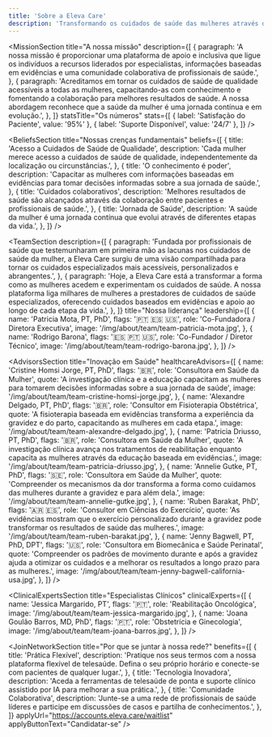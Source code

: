 ```yaml
---
title: 'Sobre a Eleva Care'
description: 'Transformando os cuidados de saúde das mulheres através da inovação e compaixão'
---
```




<HeadlineSection
  title="Transformando os cuidados de saúde da mulher através da inovação e compaixão"
  description="Na Eleva Care, dedicamo-nos a capacitar mulheres de todas as idades para que assumam o controlo da sua saúde e bem-estar."
/>

<MissionSection
  title="A nossa missão"
  description={[
    {
      paragraph:
        'A nossa missão é proporcionar uma plataforma de apoio e inclusiva que ligue os indivíduos a recursos liderados por especialistas, informações baseadas em evidências e uma comunidade colaborativa de profissionais de saúde.',
    },
    {
      paragraph:
        'Acreditamos em tornar os cuidados de saúde de qualidade acessíveis a todas as mulheres, capacitando-as com conhecimento e fomentando a colaboração para melhores resultados de saúde. A nossa abordagem reconhece que a saúde da mulher é uma jornada contínua e em evolução.',
    },
  ]}
  statsTitle="Os números"
  stats={[
    { label: 'Satisfação do Paciente', value: '95%' },
    { label: 'Suporte Disponível', value: '24/7' },
  ]}
/>

<HeadlineSection
  label="Nossa visão"
  title="Unindo ciência e cuidado para cada mulher"
  description="Para unir o gap entre a pesquisa científica e a aplicação prática, entregando soluções de cuidados de saúde da mulher de forma acessível e personalizadas em todas as etapas da vida."
/>

<BeliefsSection
  title="Nossas crenças fundamentais"
  beliefs={[
    {
      title: 'Acesso a Cuidados de Saúde de Qualidade',
      description:
        'Cada mulher merece acesso a cuidados de saúde de qualidade, independentemente da localização ou circunstâncias.',
    },
    {
      title: 'O conhecimento é poder',
      description:
        'Capacitar as mulheres com informações baseadas em evidências para tomar decisões informadas sobre a sua jornada de saúde.',
    },
    {
      title: 'Cuidados colaborativos',
      description:
        'Melhores resultados de saúde são alcançados através da colaboração entre pacientes e profissionais de saúde.',
    },
    {
      title: 'Jornada de Saúde',
      description:
        'A saúde da mulher é uma jornada contínua que evolui através de diferentes etapas da vida.',
    },
  ]}
/>

<HeadlineSection
  label="Conheça o nosso equipa"
  title="Liderada por inovadores e especialistas em saúde"
  description="O nosso equipa combina expertise em saúde da mulher, tecnologia e cuidado com pacientes para revolucionar a entrega de cuidados de saúde."
/>

<TeamSection
  description={[
    {
      paragraph:
        'Fundada por profissionais de saúde que testemunharam em primeira mão as lacunas nos cuidados de saúde da mulher, a Eleva Care surgiu de uma visão compartilhada para tornar os cuidados especializados mais acessíveis, personalizados e abrangentes.',
    },
    {
      paragraph:
        'Hoje, a Eleva Care está a transformar a forma como as mulheres acedem e experimentam os cuidados de saúde. A nossa plataforma liga milhares de mulheres a prestadores de cuidados de saúde especializados, oferecendo cuidados baseados em evidências e apoio ao longo de cada etapa da vida.',
    },
  ]}
  title="Nossa liderança"
  leadership={[
    {
      name: 'Patricia Mota, PT, PhD',
      flags: '🇵🇹 🇪🇸 🇺🇸',
      role: 'Co-Fundadora / Diretora Executiva',
      image: '/img/about/team/team-patricia-mota.jpg',
    },
    {
      name: 'Rodrigo Barona',
      flags: '🇪🇸 🇵🇹 🇺🇸',
      role: 'Co-Fundador / Diretor Técnico',
      image: '/img/about/team/team-rodrigo-barona.jpg',
    },
  ]}
/>

<HeadlineSection
  label="Guiada por especialistas do setor"
  title="Conselho Consultivo"
  description="Nossa consultoria de especialistas do setor traz consigo liderança e inovação para o nosso trabalho."
/>

<AdvisorsSection
  title="Inovação em Saúde"
  healthcareAdvisors={[
    {
      name: 'Cristine Homsi Jorge, PT, PhD',
      flags: '🇧🇷',
      role: 'Consultora em Saúde da Mulher',
      quote:
        'A investigação clínica e a educação capacitam as mulheres para tomarem decisões informadas sobre a sua jornada de saúde',
      image: '/img/about/team/team-cristine-homsi-jorge.jpg',
    },
    {
      name: 'Alexandre Delgado, PT, PhD',
      flags: '🇧🇷',
      role: 'Consultor em Fisioterapia Obstétrica',
      quote:
        'A fisioterapia baseada em evidências transforma a experiência da gravidez e do parto, capacitando as mulheres em cada etapa.',
      image: '/img/about/team/team-alexandre-delgado.jpg',
    },
    {
      name: 'Patricia Driusso, PT, PhD',
      flags: '🇧🇷',
      role: 'Consultora em Saúde da Mulher',
      quote:
        'A investigação clínica avança nos tratamentos de reabilitação enquanto capacita as mulheres através da educação baseada em evidências.',
      image: '/img/about/team/team-patricia-driusso.jpg',
    },
    {
      name: 'Annelie Gutke, PT, PhD',
      flags: '🇸🇪',
      role: 'Consultora em Saúde da Mulher',
      quote:
        'Compreender os mecanismos da dor transforma a forma como cuidamos das mulheres durante a gravidez e para além dela.',
      image: '/img/about/team/team-annelie-gutke.jpg',
    },
    {
      name: 'Ruben Barakat, PhD',
      flags: '🇦🇷 🇪🇸',
      role: 'Consultor em Ciências do Exercício',
      quote:
        'As evidências mostram que o exercício personalizado durante a gravidez pode transformar os resultados de saúde das mulheres.',
      image: '/img/about/team/team-ruben-barakat.jpg',
    },
    {
      name: 'Jenny Bagwell, PT, PhD, DPT',
      flags: '🇺🇸',
      role: 'Consultora em Biomecânica e Saúde Perinatal',
      quote:
        'Compreender os padrões de movimento durante e após a gravidez ajuda a otimizar os cuidados e a melhorar os resultados a longo prazo para as mulheres.',
      image: '/img/about/team/team-jenny-bagwell-california-usa.jpg',
    },
  ]}
/>

<ClinicalExpertsSection
  title="Especialistas Clínicos"
  clinicalExperts={[
    {
      name: 'Jessica Margarido, PT',
      flags: '🇵🇹',
      role: 'Reabilitação Oncológica',
      image: '/img/about/team/team-jessica-margarido.jpg',
    },
    {
      name: 'Joana Goulão Barros, MD, PhD',
      flags: '🇵🇹',
      role: 'Obstetrícia e Ginecologia',
      image: '/img/about/team/team-joana-barros.jpg',
    },
  ]}
/>

<HeadlineSection
  label="Join our network"
  title="Transform women's healthcare with us"
  description="Join a community of dedicated healthcare professionals making quality care accessible to women everywhere."
/>

<JoinNetworkSection
  title="Por que se juntar à nossa rede?"
  benefits={[
    {
      title: 'Prática Flexível',
      description:
        'Pratique nos seus termos com a nossa plataforma flexível de telesaúde. Defina o seu próprio horário e conecte-se com pacientes de qualquer lugar.',
    },
    {
      title: 'Tecnologia Inovadora',
      description:
        'Aceda a ferramentas de telesaúde de ponta e suporte clínico assistido por IA para melhorar a sua prática.',
    },
    {
      title: 'Comunidade Colaborativa',
      description:
        'Junte-se a uma rede de profissionais de saúde líderes e participe em discussões de casos e partilha de conhecimentos.',
    },
  ]}
  applyUrl="https://accounts.eleva.care/waitlist"
  applyButtonText="Candidatar-se"
/>
